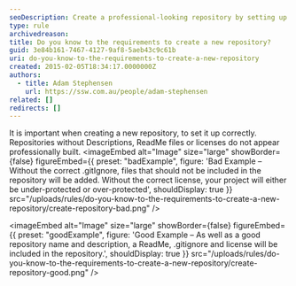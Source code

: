 ```yaml
---
seoDescription: Create a professional-looking repository by setting up a good name, description, ReadMe file, .gitignore, and license.
type: rule
archivedreason:
title: Do you know to the requirements to create a new repository?
guid: 3e84b161-7467-4127-9af8-5aeb43c9c61b
uri: do-you-know-to-the-requirements-to-create-a-new-repository
created: 2015-02-05T18:34:17.0000000Z
authors:
  - title: Adam Stephensen
    url: https://ssw.com.au/people/adam-stephensen
related: []
redirects: []
---
```


It is important when creating a new repository, to set it up correctly. Repositories without Descriptions, ReadMe files or licenses do not appear professionally built.
<imageEmbed
  alt="Image"
  size="large"
  showBorder={false}
  figureEmbed={{
    preset: "badExample",
    figure: 'Bad Example – Without the correct .gitIgnore, files that should not be included in the repository will be added. Without the correct license, your project will either be under-protected or over-protected',
    shouldDisplay: true
  }}
  src="/uploads/rules/do-you-know-to-the-requirements-to-create-a-new-repository/create-repository-bad.png"
/>

<imageEmbed
  alt="Image"
  size="large"
  showBorder={false}
  figureEmbed={{
    preset: "goodExample",
    figure: 'Good Example – As well as a good repository name and description, a ReadMe, .gitignore and license will be included in the repository.',
    shouldDisplay: true
  }}
  src="/uploads/rules/do-you-know-to-the-requirements-to-create-a-new-repository/create-repository-good.png"
/>